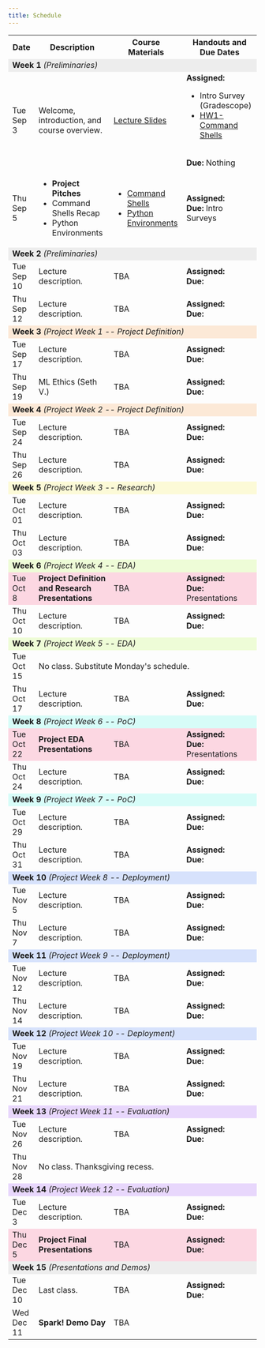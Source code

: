 ```yaml
---
title: Schedule
---
```


```{=html}
<table>
    <tr>
        <th>Date</th>
        <th>Description</th>
        <th>Course Materials</th>
        <th>Handouts and Due Dates</th>
    </tr>
    <tr> <!-- ### Week 1 ### -->
        <!-- <td colspan="4" style="background-color: #D8BFD8">Week 0</td> -->
        <td colspan="4"  style="background-color: #ededed"><b>Week 1</b> <i>(Preliminaries)</i></td>
    </tr>
    <tr>
        <td>Tue Sep 3</td>
        <td>Welcome, introduction, and course overview.</td>
        <td> <a href="https://docs.google.com/presentation/d/1fX06VJhGbSvB2pyM67pPjspNp1Co4zMZjTHr_B2uprY">Lecture Slides</a></td>
        <td><b>Assigned:</b>
          <ul>
            <li>Intro Survey (Gradescope)</li>
            <li><a href="https://trgardos.github.io/ml-549-fa24/01_command_shells.html">HW1-Command Shells</a></li>
          </ul>
          <br><b>Due:</b> Nothing </td>
    </tr>
    <tr>
        <td>Thu Sep 5</td>
        <td>
            <ul>
                <li><b>Project Pitches</b></li>
                <li>Command Shells Recap</li>
                <li>Python Environments</li>
            </ul>
        </td>
        <td> 
            <ul>
                <li><a href="01_command_shells.qmd">Command Shells</a></li>
                <li><a href="02_python_environments.qmd">Python Environments</a></li>
            </ul>
        </td>
        <td><b>Assigned:</b>  <br><b>Due:</b> Intro Surveys </td>
    </tr>
    <tr> <!-- ### Week 2 ### -->
        <td colspan="4" style="background-color: #ededed"><b>Week 2</b> <i>(Preliminaries)</i></td>
    </tr>
    <tr>
        <td>Tue Sep 10</td>
        <td>Lecture description.</td>
        <td> TBA </td>
        <td><b>Assigned:</b>  <br><b>Due:</b>   </td>
    </tr>
    <tr>
        <td>Thu Sep 12</td>
        <td>Lecture description.</td>
        <td> TBA </td>
        <td><b>Assigned:</b>  <br><b>Due:</b>   </td>
    </tr>
    <tr> <!-- ### Week 3 ### -->
        <td colspan="4"  style="background-color: #fce9d7"><b>Week 3</b> <i>(Project Week 1 -- Project Definition)</i></td>
    </tr>
    <tr>
        <td>Tue Sep 17</td>
        <td>Lecture description.</td>
        <td> TBA </td>
        <td><b>Assigned:</b>  <br><b>Due:</b>   </td>
    </tr>
    <tr>
        <td>Thu Sep 19</td>
        <td>ML Ethics (Seth V.)</td>
        <td> TBA </td>
        <td><b>Assigned:</b>  <br><b>Due:</b>   </td>
    </tr>
        <tr> <!-- ### Week 4 ### -->
        <td colspan="4"  style="background-color: #fce9d7"><b>Week 4</b> <i>(Project Week 2 -- Project Definition)</i></td>
    </tr>
    <tr>
        <td>Tue Sep 24</td>
        <td>Lecture description.</td>
        <td> TBA </td>
        <td><b>Assigned:</b>  <br><b>Due:</b>   </td>
    </tr>
    <tr>
        <td>Thu Sep 26</td>
        <td>Lecture description.</td>
        <td> TBA </td>
        <td><b>Assigned:</b>  <br><b>Due:</b>   </td>
    </tr>
        <tr> <!-- ### Week 5 ### -->
        <td colspan="4"  style="background-color: #fcfad7"><b>Week 5</b> <i>(Project Week 3 -- Research)</i></td>
    </tr>
    <tr>
        <td>Tue Oct 01</td>
        <td>Lecture description.</td>
        <td> TBA </td>
        <td><b>Assigned:</b>  <br><b>Due:</b>   </td>
    </tr>
    <tr>
        <td>Thu Oct 03</td>
        <td>Lecture description.</td>
        <td> TBA </td>
        <td><b>Assigned:</b>  <br><b>Due:</b>   </td>
    </tr>
        <tr> <!-- ### Week 6 ### -->
        <td colspan="4"  style="background-color: #eefcd7"><b>Week 6</b> <i>(Project Week 4 -- EDA)</i></td>
    </tr>
    <tr   style="background-color: #fcd7e2">
        <td>Tue Oct 8</td>
        <td><b>Project Definition and Research Presentations</b></td>
        <td> TBA </td>
        <td><b>Assigned:</b>  <br><b>Due:</b> Presentations </td>
    </tr>
    <tr>
        <td>Thu Oct 10</td>
        <td>Lecture description.</td>
        <td> TBA </td>
        <td><b>Assigned:</b>  <br><b>Due:</b>   </td>
    </tr>
    <tr> <!-- ### Week 7 ### -->
        <td colspan="4"  style="background-color: #eefcd7"><b>Week 7</b> <i>(Project Week 5 -- EDA)</i></td>
    </tr>
    <tr>
        <td>Tue Oct 15</td>
        <td colspan="3">No class. Substitute Monday's schedule.</td>
    </tr>
    <tr>
        <td>Thu Oct 17</td>
        <td>Lecture description.</td>
        <td> TBA </td>
        <td><b>Assigned:</b>  <br><b>Due:</b>   </td>
    </tr>
    <tr> <!-- ### Week 8 ### -->
        <td colspan="4"  style="background-color: #d7fcf8"><b>Week 8</b> <i>(Project Week 6 -- PoC)</i></td>
    </tr>
    <tr  style="background-color: #fcd7e2">
        <td>Tue Oct 22</td>
        <td><b>Project EDA Presentations</b></td>
        <td> TBA </td>
        <td><b>Assigned:</b>  <br><b>Due:</b> Presentations </td>
    </tr>
    <tr>
        <td>Thu Oct 24</td>
        <td>Lecture description.</td>
        <td> TBA </td>
        <td><b>Assigned:</b>  <br><b>Due:</b>   </td>
    </tr>
        <tr> <!-- ### Week 9 ### -->
        <td colspan="4"  style="background-color: #d7fcf8"><b>Week 9</b> <i>(Project Week 7 -- PoC)</i></td>
    </tr>
    <tr>
        <td>Tue Oct 29</td>
        <td>Lecture description.</td>
        <td> TBA </td>
        <td><b>Assigned:</b>  <br><b>Due:</b>   </td>
    </tr>
    <tr>
        <td>Thu Oct 31</td>
        <td>Lecture description.</td>
        <td> TBA </td>
        <td><b>Assigned:</b>  <br><b>Due:</b>   </td>
    </tr>
    <tr> <!-- ### Week 10 ### -->
        <td colspan="4"  style="background-color: #d7e2fc"><b>Week 10</b> <i>(Project Week 8 -- Deployment)</i></td>
    </tr>
    <tr>
        <td>Tue Nov 5</td>
        <td>Lecture description.</td>
        <td>  TBA </td>
        <td><b>Assigned:</b>  <br><b>Due:</b>   </td>
    </tr>
    <tr>
        <td>Thu Nov 7</td>
        <td>Lecture description.</td>
        <td> TBA </td>
        <td><b>Assigned:</b>  <br><b>Due:</b>   </td>
    </tr>
        <tr> <!-- ### Week 11 ### -->
        <td colspan="4"  style="background-color: #d7e2fc"><b>Week 11</b> <i>(Project Week 9 -- Deployment)</i></td>
    </tr>
    <tr>
        <td>Tue Nov 12</td>
        <td>Lecture description.</td>
        <td>  TBA </td>
        <td><b>Assigned:</b>  <br><b>Due:</b>   </td>
    </tr>
    <tr>
        <td>Thu Nov 14</td>
        <td>Lecture description.</td>
        <td> TBA </td>
        <td><b>Assigned:</b>  <br><b>Due:</b>   </td>
    </tr>
        <tr> <!-- ### Week 12 ### -->
        <td colspan="4"  style="background-color: #d7e2fc"><b>Week 12</b> <i>(Project Week 10 -- Deployment)</i></td>
    </tr>
    <tr>
        <td>Tue Nov 19</td>
        <td>Lecture description.</td>
        <td>  TBA </td>
        <td><b>Assigned:</b>  <br><b>Due:</b>   </td>
    </tr>
    <tr>
        <td>Thu Nov 21</td>
        <td>Lecture description.</td>
        <td> TBA </td>
        <td><b>Assigned:</b>  <br><b>Due:</b>   </td>
    </tr>
    <tr> <!-- ### Week 13 ### -->
        <td colspan="4"  style="background-color: #e8d7fc"><b>Week 13</b> <i>(Project Week 11 -- Evaluation)</i></td>
    </tr>
    <tr>
        <td>Tue Nov 26</td>
        <td>Lecture description.</td>
        <td>  TBA </td>
        <td><b>Assigned:</b>  <br><b>Due:</b>   </td>
    </tr>
    <tr>
        <td>Thu Nov 28</td>
        <td colspan="3">No class. Thanksgiving recess.</td>
    </tr>
    <tr> <!-- ### Week 14 ### -->
        <td colspan="4"  style="background-color: #e8d7fc"><b>Week 14</b> <i>(Project Week 12 -- Evaluation)</i></td>
    </tr>
    <tr>
        <td>Tue Dec 3</td>
        <td>Lecture description.</td>
        <td>  TBA </td>
        <td><b>Assigned:</b>  <br><b>Due:</b>   </td>
    </tr>
    <tr   style="background-color: #fcd7e2">
        <td>Thu Dec 5</td>
        <td><b>Project Final Presentations</b></td>
        <td> TBA </td>
        <td><b>Assigned:</b>  <br><b>Due:</b>   </td>
    </tr>
        <tr> <!-- ### Week 15 ### -->
        <td colspan="4"  style="background-color: #ededed"><b>Week 15</b> <i>(Presentations and Demos)</i></td>
    </tr>
    <tr>
        <td>Tue Dec 10</td>
        <td>Last class.</td>
        <td>  TBA </td>
        <td><b>Assigned:</b>  <br><b>Due:</b>   </td>
    </tr>
    <tr>
        <td>Wed Dec 11</td>
        <td><b>Spark! Demo Day</b></td>
        <td colspan="2">  TBA </td>
    </tr>
</table>
```
